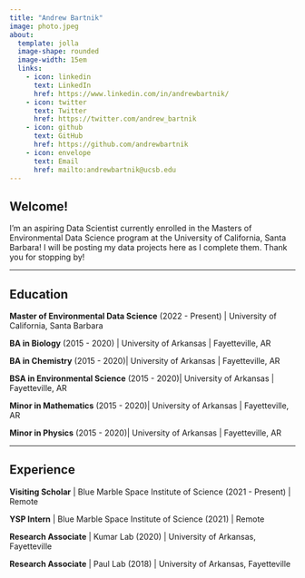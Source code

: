 ```yaml
---
title: "Andrew Bartnik"
image: photo.jpeg
about: 
  template: jolla
  image-shape: rounded
  image-width: 15em
  links:
    - icon: linkedin 
      text: LinkedIn
      href: https://www.linkedin.com/in/andrewbartnik/
    - icon: twitter 
      text: Twitter
      href: https://twitter.com/andrew_bartnik
    - icon: github 
      text: GitHub
      href: https://github.com/andrewbartnik
    - icon: envelope 
      text: Email
      href: mailto:andrewbartnik@ucsb.edu
---
```



## **Welcome!**

I'm an aspiring Data Scientist currently enrolled in the Masters of Environmental Data Science program at the University of California, Santa Barbara! I will be posting my data projects here as I complete them. Thank you for stopping by!

-----------

## **Education**

**Master of Environmental Data Science** (2022 - Present) | 
University of California, Santa Barbara

**BA in Biology** (2015 - 2020) | 
University of Arkansas | Fayetteville, AR

**BA in Chemistry** (2015 - 2020)| 
University of Arkansas | Fayetteville, AR

**BSA in Environmental Science** (2015 - 2020)| 
University of Arkansas | Fayetteville, AR

**Minor in Mathematics** (2015 - 2020)| 
University of Arkansas | Fayetteville, AR

**Minor in Physics** (2015 - 2020)| 
University of Arkansas | Fayetteville, AR

------------

## **Experience**

**Visiting Scholar** | Blue Marble Space Institute of Science  (2021 - Present) | 
Remote

**YSP Intern** | Blue Marble Space Institute of Science (2021) | Remote

**Research Associate** | Kumar Lab (2020) | University of Arkansas, Fayetteville

**Research Associate** | Paul Lab (2018) | University of Arkansas, Fayetteville

